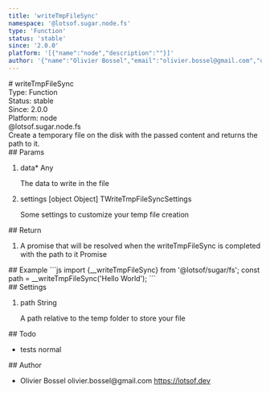 ```yaml
---
title: 'writeTmpFileSync'
namespace: '@lotsof.sugar.node.fs'
type: 'Function'
status: 'stable'
since: '2.0.0'
platform: '[{"name":"node","description":""}]'
author: '{"name":"Olivier Bossel","email":"olivier.bossel@gmail.com","url":"https://lotsof.dev"}'
---
```


<div class="docmap-mdx">
  # writeTmpFileSync
  <div class="_metas">
    <div class="_type">
      <span class="_type-label">Type:</span>
      <span class="_type-value">Function</span>
    </div>
    <div class="_status">
      <span class="_status-label">Status:</span>
      <span class="_status-value -stable">stable</span>
    </div>
    <div class="_since">
      <span class="_since-label">Since:</span>
      <span class="_since-value">2.0.0</span>
    </div>
    <div class="_platform">
      <span class="_platform-label">Platform:</span>
      <span class="_platform-value -node">node</span>
    </div>
  </div>
  <div class="_namespace">@lotsof.sugar.node.fs</div>
  <div class="_description">
    Create a temporary file on the disk with the passed content and returns the
    path to it.
  </div>
  <div class="_params">
    ## Params
    <ol class="_list">
      <li class="_item">
        <span class="_name">
          data<span class="_required">*</span>
        </span>
        <span class="_default"></span> <span class="_type">Any</span>
        <p class="_description">The data to write in the file</p>
      </li>
      <li class="_item">
        <span class="_name">settings</span>
        <span class="_default">&lsqb;object Object&rsqb;</span> <span class="_type">
          TWriteTmpFileSyncSettings
        </span>
        <p class="_description">
          Some settings to customize your temp file creation
        </p>
      </li>
    </ol>
  </div>
  <div class="_return">
    ## Return
    <ol class="_list">
      <li class="_item">
        <span class="_description">
          A promise that will be resolved when the writeTmpFileSync is completed
          with the path to it
        </span>
        <span class="_default"></span>
        <span class="_type">Promise</span>
      </li>
    </ol>
  </div>
  <div class="_examples">
    ## Example ```js import {__writeTmpFileSync} from '@lotsof/sugar/fs'; const
    path = __writeTmpFileSync('Hello World'); ```
  </div>
  <div class="_settings">
    ## Settings
    <ol class="_list">
      <li class="_item">
        <span class="_name">path</span>
        <span class="_default"></span> <span class="_type">String</span>
        <p class="_description">
          A path relative to the temp folder to store your file
        </p>
      </li>
    </ol>
  </div>
  <div class="_todo">
    ## Todo
    <ul class="_list">
      <li class="_item">
        <span class="_description">tests</span>
        <span class="_priority -normal">normal</span>
      </li>
    </ul>
  </div>
  <div class="_author">
    ## Author
    <ul class="_list">
      <li class="_item">
        <span class="_name">Olivier Bossel</span>
        <span class="_email">olivier.bossel@gmail.com</span>
        <a href="https://lotsof.dev" target="_blank" class="_url">
          https://lotsof.dev
        </a>
      </li>
    </ul>
  </div>
</div>
